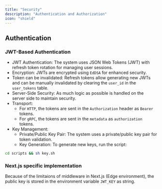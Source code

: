 ```yaml
---
title: "Security"
description: "Authentication and Authorization"
icon: "shield"
---
```


## Authentication

### JWT-Based Authentication

- JWT Authentication: The system uses JSON Web Tokens (JWT) with refresh token rotation for managing user sessions.
- Encryption: JWTs are encrypted using `EdDSA` for enhanced security.
- Token can be invalidated: Refresh tokens allow generating new JWTs and can be manually invalidated by clearing the `user_id` in the `user_tokens` table.
- Server-Side Security: As much logic as possible is handled on the server side to maintain security.
- Transport:
  - For `HTTP`, the tokens are sent in the `Authorization` header as `Bearer` tokens.
  - For `gRPC`, the tokens are sent in the `metadata` as `authorization` tokens.
- Key Management:
  - Private/Public Key Pair: The system uses a private/public key pair for token validation.
  - Key Generation: To generate new keys, run the script:

```bash
cd scripts && sh key.sh
```

### Next.js specific implementation

Because of the limitaions of middleware in Next.js (Edge environment), the public key is stored in the environment variable `JWT_KEY` as string.
